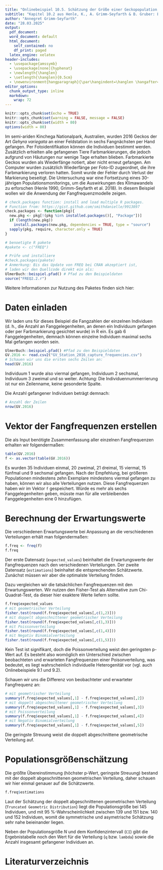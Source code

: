 ---
title: "Onlinebeispiel 10.5. Schätzung der Größe einer Geckopopulation, *Gehyra variegata*, durch Anpassung der Fangfrequenzen an die Geometrische Verteilung mit Programm FREQ"
subtitle: "Kapitel 10.2 aus Henle, K., A. Grimm-Seyfarth & B. Gruber: Erfassung und Analyse von Tierpopulationen. Ulmer Verlag"
author: "Annegret Grimm-Seyfarth"
date: "28.03.2025"
output:
  pdf_document: 
  word_document: default
  html_document:
    self_contained: no
    df_print: paged
  latex_engine: xelatex
header-includes:
  - \usepackage{amssymb}
  - \usepackage[none]{hyphenat} 
  - \newlength{\hanglen}
  - \setlength{\hanglen}{0.5cm}
  - \newenvironment{hangparagraph}{\par\hangindent=\hanglen \hangafter=1}{\par}
editor_options:
  chunk_output_type: inline
  markdown:
    wrap: 72
---

```{r setup, include=FALSE}
knitr::opts_chunk$set(echo = TRUE)
knitr::opts_chunk$set(warning = FALSE, message = FALSE) 
knitr::opts_chunk$set(width = 80)
options(width = 80)
```

Im semi-ariden Kinchega Nationalpark, Australien, wurden 2016 Geckos der Art *Gehyra variegata* an einer Feldstation in sechs Fangnächsten per Hand gefangen. Per Fotoidentifikation können die Individuen bestimmt werden. Zusätzlich erhielten alle gefangenen Tiere Farbmarkierungen, die jedoch aufgrund von Häutungen nur wenige Tage erhalten blieben. Farbmarkierte Geckos wurden als Wiederfänge notiert, aber nicht erneut gefangen. Am Computer wurden zusätzlich Wiederfänge per Foto-ID zugeordnet, die ihre Farbmarkierung verloren hatten. Somit wurde der Fehler durch Verlust der Markierung beseitigt. Die Untersuchung war eine Fortsetzung eines 30-jährigen Populationsmonitorings, um die Auswirkungen des Klimawandels zu erforschen (Henle 1990, Grimm-Seyfarth et al. 2018). In diesem Beispiel wollen wir die Anwendung der Fangfrequenzmodelle zeigen.

```{r}
# check.packages function: install and load multiple R packages.
# Function from: https://gist.github.com/smithdanielle/9913897
check.packages <- function(pkg){
  new.pkg <- pkg[!(pkg %in% installed.packages()[, "Package"])]
  if (length(new.pkg)) 
    install.packages(new.pkg, dependencies = TRUE, type = "source")
  sapply(pkg, require, character.only = TRUE)
}

# benoetigte R pakete
#pakete <- c("FREQ")

# Prüfe und installiere
#check.packages(pakete)
# Anmerkung: Bis das Update von FREQ bei CRAN akzeptiert ist, 
# laden wir den Quellcode direkt ein als:
UlmerBuch::beispiel.pfad() # Pfad zu den Beispieldaten
source("FREQ2.2.r")
```

Weitere Informationen zur Nutzung des Paketes finden sich hier:

\url{https://cran.r-project.org/web/packages/FREQ/FREQ.pdf}

# Daten einladen
Wir laden uns für dieses Beispiel die Fangzahlen der einzelnen Individuen (d. h., die Anzahl an Fanggelegenheiten, an denen ein Individuum gefangen oder per Farbmarkierung gesichtet wurde) in R ein. Es gab 6 Fanggelegenheiten, demnach können einzelne Individuen maximal sechs Mal gefangen worden sein.

```{r}
UlmerBuch::beispiel.pfad() #Pfad zu den Beispieldaten
GV.2016 <- read.csv2("GV_Station_2016_capture_frequencies.csv")
# Schauen wir uns die ersten sechs Zeilen an:
head(GV.2016)
```
Individuum 1 wurde also viermal gefangen, Individuum 2 sechsmal, Individuum 3 zweimal und so weiter. Achtung: Die Individuennummerrierung ist nur ein Zeilenname, keine gesonderte Spalte.

Die Anzahl gefangener Individuen beträgt demnach:
```{r}
# Anzahl der Zeilen
nrow(GV.2016)
```
# Vektor der Fangfrequenzen erstellen
Die als Input benötigte Zusammenfassung aller einzelnen Fangfrequenzen erhalten wir folgendermaßen:
```{r}
table(GV.2016)
f <- as.vector(table(GV.2016))
```
Es wurden 35 Individuen einmal, 20 zweimal, 21 dreimal, 15 viermal, 15 fünfmal und 9 sechsmal gefangen. Nach der Empfehlung, bei größeren Populationen mindestens zehn Exemplare mindestens viermal gefangen zu haben, können wir also alle Verteilungen nutzen. Diese Fangfrequenzen haben wir im Vektor `f` gespeichert. Würde es mehr als sechs Fanggelegenheiten geben, müsste man für alle verbleibenden Fanggelegenheiten eine 0 hinzufügen.

# Berechnung der Erwartungswerte
Die verschiedenen Erwartungswerte bei Anpassung an die verschiedenen Verteilungen erhält man folgendermaßen:

```{r}
f.freq <- freq(f)
f.freq
```
Der erste Datensatz  (`expected_values`) beinhaltet die Erwartungswerte der Fangfrequenzen nach den verschiedenen Verteilungen. Der zweite Datensatz (`estimations`) beinhaltet die entsprechenden Schätzwerte. Zunächst müssen wir aber die optimalste Verteilung finden.

Dazu vergleichen wir die tatsächlichen Fangfrequenzen mit den Erwartungswerten. Wir nutzen den Fisher-Test als Alternative zum Chi-Quadrat-Test, da dieser hier exaktere Werte liefern sollte.
```{r}
f.freq$expected_values
# mit geometrischer Verteilung
fisher.test(round(f.freq$expected_values[,c(1,2)]))
# mit doppelt abgeschnittener geometrischer Verteilung
fisher.test(round(f.freq$expected_values[,c(1,3)]))
# mit Poissonverteilung
fisher.test(round(f.freq$expected_values[,c(1,4)]))
# mit Negativ Binomialverteilung
fisher.test(round(f.freq$expected_values[,c(1,5)]))
```
Kein Test ist signifikant, doch die Poissonverteilung weist den geringsten p-Wert auf. Es besteht also womöglich ein Unterschied zwischen beobachteten und erwarteten Fangfrequenzen einer Poisonverteilung, was bedeutet, es liegt wahrscheinlich individuelle Heterogenität vor (vgl. auch Onlinebeispiele 9.1 und 9.2).

Schauen wir uns die Differenz von beobachteter und erwarteter Fangfrequenz an:
```{r}
# mit geometrischer Verteilung
summary(f.freq$expected_values[,1] - f.freq$expected_values[,2])
# mit doppelt abgeschnittener geometrischer Verteilung
summary(f.freq$expected_values[,1] - f.freq$expected_values[,3])
# mit Poissonverteilung
summary(f.freq$expected_values[,1] - f.freq$expected_values[,4])
# mit Negativ Binomialverteilung
summary(f.freq$expected_values[,1] - f.freq$expected_values[,5])
```
Die geringste Streuung weist die doppelt abgeschnittene geometrische Verteilung auf. 

# Populationsgrößenschätzung
Die größte Übereinstimmung (höchster p-Wert, geringste Streuung) bestand mit der doppelt abgeschnittenen geometrischen Verteilung, daher schauen wir hier einmal genauer auf die Schätzwerte.
```{r}
f.freq$estimations
```
Laut der Schätzung der doppelt abgeschnittenen geometrischen Verteilung (`Truncated Geometric Distribution`) liegt die Populationsgröße bei 145 Individuen, und mit 95 %-Wahrscheinlichkeit zwischen 139 und 151 bzw. 140 und 152 Individuen, womit die symmetrische und asymetrische Schätzung sehr nahe beieinander liegen. 

Neben der Populationsgröße *N* und dem Konfidenzintervall (`CI`) gibt die Ergebnistabelle noch den Wert für die Verteilung (`q` bzw. `lambda`) sowie die Anzahl insgesamt gefangener Individuen an. 


# Literaturverzeichnis
\begin{hangparagraph}
Grimm-Seyfarth, A., Mihoub, J.-B., Gruber, B., Henle, K. (2018): Some like it hot: From individual to population responses of an arboreal arid-zone gecko to local and distant climate. --- Ecological Monographs 88: 336–-352.
\end{hangparagraph}

\begin{hangparagraph}
Henle, K. (1990): Population ecology and life history of the arboreal gecko \textit{Gehyra variegata} in arid Australia. --- Herpetological Monographs 4: 30–-60.
\end{hangparagraph}
